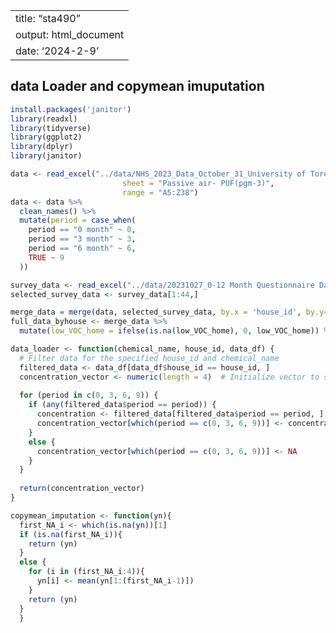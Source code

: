 
---
title: "sta490"
output: html_document
date: '2024-2-9'
---

## data Loader and copymean imuputation

```r
install.packages('janitor')
library(readxl)
library(tidyverse)
library(ggplot2)
library(dplyr)
library(janitor)
```
```r
data <- read_excel("../data/NHS_2023_Data_October_31_University of Toronto_First phase.xlsx", 
                         sheet = "Passive air- PUF(pgm-3)",
                         range = "A5:Z38")
data <- data %>% 
  clean_names() %>% 
  mutate(period = case_when(
    period == "0 month" ~ 0,
    period == "3 month" ~ 3,
    period == "6 month" ~ 6,
    TRUE ~ 9
  ))

survey_data <- read_excel("../data/20231027_0-12 Month Questionnaire Data.xlsx") %>% select(id, low_VOC_home, paints_yn,dogcat_yn)
selected_survey_data <- survey_data[1:44,]

merge_data = merge(data, selected_survey_data, by.x = 'house_id', by.y='id')
full_data_byhouse <- merge_data %>% 
  mutate(low_VOC_home = ifelse(is.na(low_VOC_home), 0, low_VOC_home)) %>% mutate(paints_yn = ifelse(is.na(paints_yn), 0, paints_yn))
```

```r
data_loader <- function(chemical_name, house_id, data_df) {
  # Filter data for the specified house_id and chemical_name
  filtered_data <- data_df[data_df$house_id == house_id, ]
  concentration_vector <- numeric(length = 4)  # Initialize vector to store concentrations
  
  for (period in c(0, 3, 6, 9)) {
    if (any(filtered_data$period == period)) {
      concentration <- filtered_data[filtered_data$period == period, ][[chemical_name]]
      concentration_vector[which(period == c(0, 3, 6, 9))] <- concentration
    } 
    else {
      concentration_vector[which(period == c(0, 3, 6, 9))] <- NA  
    }
  }
  
  return(concentration_vector)
}
```

```r
copymean_imputation <- function(yn){
  first_NA_i <- which(is.na(yn))[1]
  if (is.na(first_NA_i)){
    return (yn)
  }
  else {
    for (i in (first_NA_i:4)){
      yn[i] <- mean(yn[1:(first_NA_i-1)])
    }
    return (yn)
  }
  }
```

